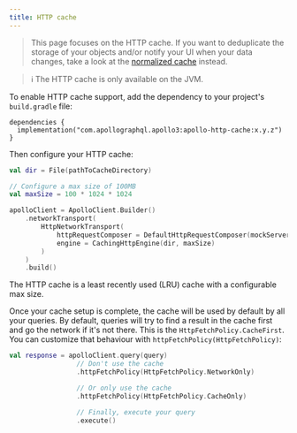 ```yaml
---
title: HTTP cache
---
```



> This page focuses on the HTTP cache. If you want to deduplicate the storage of your objects and/or notify your UI when your data changes, take a look at the [normalized cache](./normalized-cache) instead.

> ℹ️ The HTTP cache is only available on the JVM.

To enable HTTP cache support, add the dependency to your project's `build.gradle` file:

```kotlin:title=build.gradle[.kts]
dependencies {
  implementation("com.apollographql.apollo3:apollo-http-cache:x.y.z")
}
```

Then configure your HTTP cache:

```kotlin
val dir = File(pathToCacheDirectory)

// Configure a max size of 100MB
val maxSize = 100 * 1024 * 1024

apolloClient = ApolloClient.Builder()
    .networkTransport(
        HttpNetworkTransport(
            httpRequestComposer = DefaultHttpRequestComposer(mockServer.url()),
            engine = CachingHttpEngine(dir, maxSize)
        )
    )
    .build()
```

The HTTP cache is a least recently used (LRU) cache with a configurable max size.

Once your cache setup is complete, the cache will be used by default by all your queries. By default, queries will try to find a result in the cache first and go the network if it's not there. This is the `HttpFetchPolicy.CacheFirst`. You can customize that behaviour with `httpFetchPolicy(HttpFetchPolicy)`:

```kotlin
val response = apolloClient.query(query)
                 // Don't use the cache
                 .httpFetchPolicy(HttpFetchPolicy.NetworkOnly)

                 // Or only use the cache
                 .httpFetchPolicy(HttpFetchPolicy.CacheOnly)

                 // Finally, execute your query
                 .execute()
```